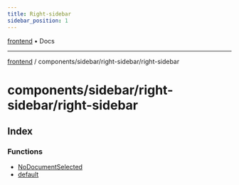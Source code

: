 ```yaml
---
title: Right-sidebar
sidebar_position: 1
---
```


[frontend](./right-sidebar/../../../..) • Docs

***

[frontend](./right-sidebar/../../../..) / components/sidebar/right-sidebar/right-sidebar

# components/sidebar/right-sidebar/right-sidebar

## Index

### Functions

- [NoDocumentSelected](./right-sidebar/functions/NoDocumentSelected)
- [default](./right-sidebar/functions/default)
